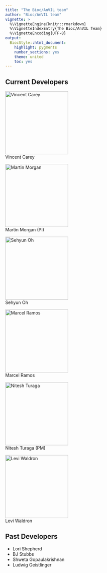 ```yaml
---
title: "The Bioc/AnVIL team"
author: "Bioc/AnVIL team"
vignette: >
  %\VignetteEngine{knitr::rmarkdown}
  %\VignetteIndexEntry{The Bioc/AnVIL Team}
  %\VignetteEncoding{UTF-8}
output:
  BiocStyle::html_document:
    highlight: pygments
    number_sections: yes
    theme: united
    toc: yes
---
```


## Current Developers
<div class="container">
<div class="row align-items-center">
<div class="col">
<img src="images/teampics/VinceCarey.jpg" width="200px" alt="Vincent Carey" title="Vincent Carey"/>
<br> Vincent Carey
</div>
<div class="col">
<img src="images/teampics/MartinMorgan.jpg" width="200px" alt="Martin Morgan" title="Martin Morgan"/>
<br>Martin Morgan (PI)
</div>
</div>
<div class="row align-items-center">
<div class="col">
<img src="images/teampics/SehyunOh.jpg" width="200px" alt="Sehyun Oh" title="Sehyun Oh"/>
<br> Sehyun Oh
</div>
<div class="col">
<img src="images/teampics/MarcelRamos.jpg" width="200px" alt="Marcel Ramos" title="Marcel Ramos"/>
<br>Marcel Ramos
</div>
</div>
<div class="row align-items-center">
<div class="col">
<img src="images/teampics/NiteshTuraga.jpeg" width="200px" alt="Nitesh Turaga" title="Nitesh Turaga"/>
<br>Nitesh Turaga (PM)
</div>
</div>
<div class="row align-items-center">
<div class="col">
<img src="images/teampics/LeviWaldron.jpg" width="200px" alt="Levi Waldron" title="Levi Waldron"/>
<br> Levi Waldron
</div>
</div>
</div>

## Past Developers

<ul>
  <li>Lori Shepherd</li>
  <li>BJ Stubbs</li>
  <li>Shweta Gopaulakrishnan</li>
  <li>Ludwig Geistlinger</li>
</ul>
